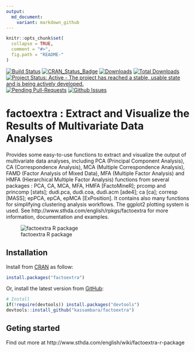 ```yaml
---
output:
  md_document:
    variant: markdown_github
---
```



```r
knitr::opts_chunk$set(
  collapse = TRUE,
  comment = "#>",
  fig.path = "README-"
)
```
   
    
[![Build Status](https://api.travis-ci.org/kassambara/factoextra.png)](https://travis-ci.org/kassambara/factoextra)
[![CRAN_Status_Badge](http://www.r-pkg.org/badges/version/factoextra)](https://cran.r-project.org/package=factoextra)
[![Downloads](http://cranlogs.r-pkg.org/badges/factoextra)](https://cran.r-project.org/package=factoextra)
[![Total Downloads](http://cranlogs.r-pkg.org/badges/grand-total/factoextra?color=orange)](http://cranlogs.r-pkg.org/badges/grand-total/factoextra)
[![Project Status: Active - The project has reached a stable, usable state and is being actively developed.](http://www.repostatus.org/badges/latest/active.svg)](http://www.repostatus.org/#active)
[![Pending Pull-Requests](http://githubbadges.herokuapp.com/kassambara/factoextra/pulls.svg?style=flat)](https://github.com/kassambara/factoextra/pulls)
[![Github Issues](http://githubbadges.herokuapp.com/kassambara/factoextra/issues.svg)](https://github.com/kassambara/factoextra/issues)
   
   
# factoextra : Extract and Visualize the Results of Multivariate Data Analyses
       
     
Provides some easy-to-use functions to extract and visualize the output of multivariate data analyses, including PCA (Principal Component Analysis), CA (Correspondence Analysis), MCA (Multiple Correspondence Analysis), FAMD (Factor Analysis of Mixed Data), MFA (Multiple Factor Analysis) and HMFA (Hierarchical Multiple Factor Analysis) functions from several packages : PCA, CA, MCA, MFA, HMFA [FactoMineR]; prcomp and princomp [stats]; dudi.pca, dudi.coa, dudi.acm [ade4]; ca [ca]; corresp [MASS]; epPCA, epCA, epMCA \[ExPosition\]. It contains also many functions for simplifying clustering analysis workflows. The ggplot2 plotting system is used. See http://www.sthda.com/english/rpkgs/factoextra for more information, documentation and examples.
     
     
![factoextra R package](factoextra-r-package.png)
     
     
## Installation
    
      
Install from [CRAN](https://cran.r-project.org/package=factoextra) as follow:
   
```r
install.packages("factoextra")
```
    
    
Or, install the latest version from [GitHub](https://github.com/kassambara/factoextra): 
    
   
```r
# Install
if(!require(devtools)) install.packages("devtools")
devtools::install_github("kassambara/factoextra")
```

   
   
## Geting started

Find out more at http://www.sthda.com/english/wiki/factoextra-r-package
